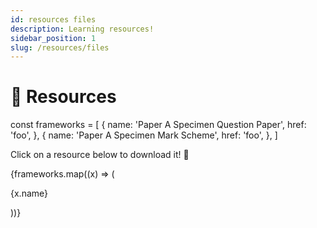 ```yaml
---
id: resources files
description: Learning resources!
sidebar_position: 1
slug: /resources/files
---
```


# 🎁 Resources

const frameworks = [
  {
    name: 'Paper A Specimen Question Paper',
    href: 'foo',
  },
  {
    name: 'Paper A Specimen Mark Scheme',
    href: 'foo',
  },
]

Click on a resource below to download it! 🎉

<div>
  <div class="row is-multiline">
    {frameworks.map((x) => (
      <div key={x.name} class="col col--3">
        <Link class="card" to={x.href}>
          <div class="card__body" style={{ display: 'flex', gap: 20, alignItems: 'center' }}>
            <p>{x.name}</p>
          </div>
        </Link>
      </div>
    ))}
  </div>
</div>
